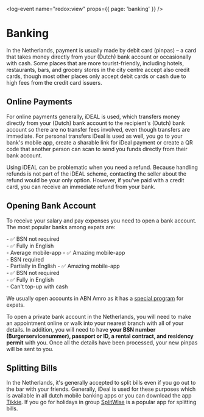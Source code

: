 
<log-event name="redox:view" props={{ page: 'banking' }} />

# Banking
In the Netherlands, payment is usually made by debit card (pinpas) – a card that takes money directly from your (Dutch) bank account or occasionally with cash. Some places that are more tourist-friendly, including hotels, restaurants, bars, and grocery stores in the city centre accept also credit cards, though most other places only accept debit cards or cash due to high fees from the credit card issuers.

## Online Payments
For online payments generally, iDEAL is used, which transfers money directly from your (Dutch) bank account to the recipient's (Dutch) bank account so there are no transfer fees involved, even though transfers are immediate. For personal transfers iDeal is used as well, you go to your bank's mobile app, create a sharable link for iDeal payment or create a QR code that another person can scan to send you funds directly from their bank account. 

<callout>
    Using iDEAL can be problematic when you need a refund. Because handling refunds is not part of the iDEAL scheme, contacting the seller about the refund would be your only option. However, if you've paid with a credit card, you can receive an immediate refund from your bank. 
</callout>

## Opening Bank Account
To receive your salary and pay expenses you need to open a bank account. The most popular banks among expats are:

<Services>
    <ServiceItem logo="logos/abn-amro.png" label="ABN Amro" link="https://www.abnamro.nl/en/personal/index.html">
        - ✅ BSN not required<br />
        - ✅ Fully in English<br />
        - Average mobile-app
    </ServiceItem>
    <ServiceItem logo="logos/ing.png" label="ING" link="https://www.ing.nl/particulier/index.html">
        - ✅ Amazing mobile-app<br />
        - BSN required<br />
        - Partially in English
    </ServiceItem>
    <ServiceItem logo="logos/bunq.png" label="bunq" link="https://www.bunq.com/">
        - ✅ Amazing mobile-app<br />
        - ✅ BSN not required<br />
        - ✅ Fully in English<br />
        - Can't top-up with cash
    </ServiceItem>
</Services>

We usually open accounts in ABN Amro as it has a [special program](https://www.abnamro.nl/en/personal/payments/open-an-account/make-appointment.html) for expats.

To open a private bank account in the Netherlands, you will need to make an appointment online or walk into your nearest branch with all of your details. In addition, you will need to have **your BSN number (Burgerservicenummer), passport or ID, a rental contract, and residency permit** with you. Once all the details have been processed, your new pinpas will be sent to you.

## Splitting Bills
In the Netherlands, it's generally accepted to split bills even if you go out to the bar with your friends. Generally, iDeal is used for these purposes which is available in all dutch mobile banking apps or you can download the app [Tikkie](https://www.tikkie.me/). If you go for holidays in group [SplitWise](https://www.splitwise.com/) is a popular app for splitting bills.

<youtube id="ghosTeOGYQI" />
